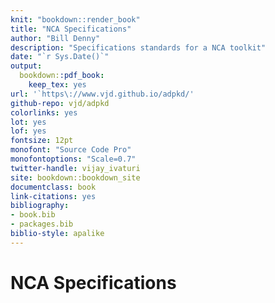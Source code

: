 ```yaml
--- 
knit: "bookdown::render_book"
title: "NCA Specifications"
author: "Bill Denny"
description: "Specifications standards for a NCA toolkit"
date: "`r Sys.Date()`"
output:
  bookdown::pdf_book:
    keep_tex: yes
url: '`https\://www.vjd.github.io/adpkd/'
github-repo: vjd/adpkd
colorlinks: yes
lot: yes
lof: yes
fontsize: 12pt
monofont: "Source Code Pro"
monofontoptions: "Scale=0.7"
twitter-handle: vijay_ivaturi
site: bookdown::bookdown_site
documentclass: book
link-citations: yes
bibliography:
- book.bib
- packages.bib
biblio-style: apalike
---
```


# NCA Specifications
